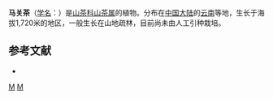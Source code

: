 {{Speciesbox 
| taxon = Camellia makuanica
| authority =  Chang
}}

'''马关茶'''（[[学名|学名]]：{{lang|la|''Camellia makuanica''}}）是[[山茶科|山茶科]][[山茶属|山茶属]]的植物。分布在[[中国大陆|中国大陆]]的[[云南|云南]]等地，生长于海拔1,720米的地区，一般生长在山地疏林，目前尚未由人工引种栽培。

== 参考文献 ==
<div class="references-small">
* {{cite web| url =http://www.bioinfo.cn/db05/KmzwSpecies.php?action=view&id=28994| title =马关茶| work =《中国高等植物数据库全库》| publisher =中国科学院微生物研究所| author =昆明植物研究所| accessdate =2009-02-26| deadurl =yes| archiveurl =https://web.archive.org/web/20160305001924/http://www.bioinfo.cn/db05/KmzwSpecies.php?action=view&id=28994| archivedate =2016-03-05}}
</div>
{{Taxonbar|from=Q15232714}}

[[Category:云南植物|M]]
[[Category:山茶属|M]]
